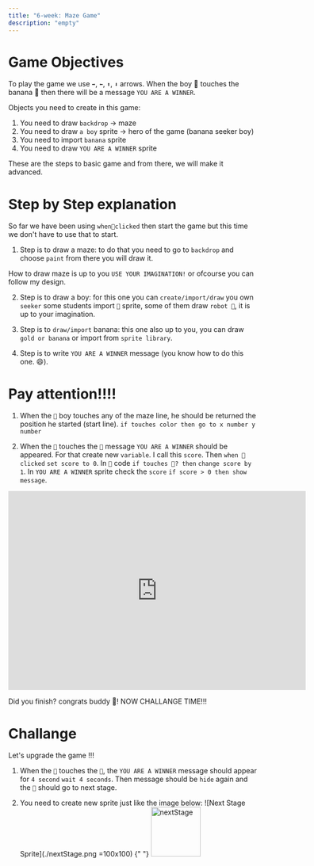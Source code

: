 ```yaml
---
title: "6-week: Maze Game"
description: "empty"
---
```


# Game Objectives

To play the game we use `➡️`, `⬅️`, `⬆️`, `⬇️` arrows. When the boy 👦 touches the banana 🍌 then
there will be a message `YOU ARE A WINNER`.

Objects you need to create in this game:

1. You need to draw `backdrop` -> maze
2. You need to draw `a boy` sprite -> hero of the game (banana seeker boy)
3. You need to import `banana` sprite
4. You need to draw `YOU ARE A WINNER` sprite

These are the steps to basic game and from there, we will make it advanced.

# Step by Step explanation

So far we have been using `when🏴clicked` then start the game but this time we don't have to use that to start.

1. Step is to draw a maze: to do that you need to go to `backdrop` and choose `paint` from there you will draw it.

How to draw maze is up to you `USE YOUR IMAGINATION!` or ofcourse you can follow my design.

2. Step is to draw a boy: for this one you can `create/import/draw` you own `seeker` some students import `🏀` sprite,
   some of them draw `robot 🤖`, it is up to your imagination.

3. Step is to `draw/import` banana: this one also up to you, you can draw `gold or banana` or import from `sprite library`.

4. Step is to write `YOU ARE A WINNER` message (you know how to do this one. 😄).

# Pay attention!!!!

1. When the `👦` boy touches any of the maze line, he should be returned the position he started (start line).
   `if touches color then go to x number y number`

2. When the `👦` touches the `🍌` message `YOU ARE A WINNER` should be appeared.
   For that create new `variable`. I call this `score`. Then `when 🏴clicked` `set score to 0`. In `👦` code `if touches 🍌? then`
   `change score by 1`. In `YOU ARE A WINNER` sprite check the `score` `if score > 0 then show message`.

<iframe
  src="https://scratch.mit.edu/projects/397209822/embed"
  allowtransparency="true"
  width="600"
  height="402"
  frameborder="0"
  scrolling="no"
  allowfullscreen
></iframe>

Did you finish? congrats buddy 🎊! NOW CHALLANGE TIME!!!

# Challange

Let's upgrade the game !!!

1. When the `👦` touches the `🍌`, the `YOU ARE A WINNER` message should appear for `4 second`
   `wait 4 seconds`. Then message should be `hide` again and the `👦` should go to next stage.

2. You need to create new sprite just like the image below:
   ![Next Stage Sprite](./nextStage.png =100x100)
   {" "}
   <img src="nextStage.png" alt="nextStage" width="100px" height="100px" />
